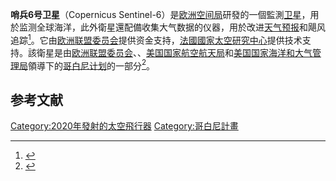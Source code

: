 {{Infobox spaceflight
| name              = 哨兵6号<br>Sentinel-6 Michael Freilich
| names_list        = Sentinel-6A
| image             = 
| image_caption     = 
| image_size        = 290px

| mission_type      = [[海洋学|海洋学]]
| operator          = {{link-en|欧洲气象卫星开发组织|European Organisation for the Exploitation of Meteorological Satellites}} / [[美国国家航空航天局|美国国家航空航天局]]
| website           = https://www.eumetsat.int/sentinel-6
| mission_duration  = 5.5 年(預計)

| spacecraft_bus    = Sentinel-6
| manufacturer      = [[空中巴士國防航天|空中巴士國防航天]]
| launch_mass       = 1192 kg
| dimensions        = 5.13 x 4.17 x 2.34 metres
| power             = 891 watts

| launch_date       = 2020年11月21日<br/>17:17:08 [[协调世界时|协调世界时]]
| launch_rocket     = [[猎鹰9号全推力火箭|猎鹰9号全推力火箭]]
| launch_site       = [[范登堡空軍基地|范登堡空軍基地]]{{link-en|4號航天發射複合體|Vandenberg Space Launch Complex 4}}
| launch_contractor = [[SpaceX|SpaceX]]

| entered_service   = 
| deactivated       = 

| orbit_reference   = [[地心轨道|地心轨道]]
| orbit_regime      = [[近地轨道|近地轨道]]
| orbit_altitude    = 1,336 km
| orbit_inclination = 66.0°
| orbit_repeat      = 10 天(127 [[轨道_(力学)|轨道]])
| programme         = [[哥白尼计划|哥白尼计划]]
| previous_mission  = {{link-en|Jason-3}}
| next_mission      = {{link-en|Sentinel-6B}}
}}'''哨兵6号卫星'''（Copernicus Sentinel-6）是[[欧洲空间局|欧洲空间局]]研發的一個監測[[卫星|卫星]]，用於监测全球海洋，此外衛星還配備收集大气数据的仪器，用於改进[[天气预报|天气预报]]和飓风追踪<ref>{{Cite web|title=NASA 哨兵-6号卫星将于周六发射 继续执行全球海平面高度监测工作|url=https://www.cnbeta.com/articles/tech/1056135.htm|accessdate=|author=cnbeta|date=|format=|publisher=|language=|archive-date=2020-12-01|archive-url=https://web.archive.org/web/20201201031803/https://www.cnbeta.com/articles/tech/1056135.htm|dead-url=no}}</ref>。它由[[欧洲联盟委员会|欧洲联盟委员会]]提供资金支持，[[法國國家太空研究中心|法國國家太空研究中心]]提供技术支持。該衛星是由[[欧洲联盟委员会|欧洲联盟委员会]]、{{link-en|欧洲气象卫星开发组织|European Organisation for the Exploitation of Meteorological Satellites}}、[[美国国家航空航天局|美国国家航空航天局]]和[[美国国家海洋和大气管理局|美国国家海洋和大气管理局]]領導下的[[哥白尼计划|哥白尼计划]]的一部分<ref>{{Cite web|title=Sentinel-6 Michael Freilich Satellite Prepared for Launch|url=http://www.nasa.gov/feature/jpl/sentinel-6-michael-freilich-satellite-prepared-for-launch|accessdate=21 November 2020|author=Greicius|date=19 November 2020|first=Tony|publisher=NASA|archive-date=2020-12-09|archive-url=https://web.archive.org/web/20201209204213/http://www.nasa.gov/feature/jpl/sentinel-6-michael-freilich-satellite-prepared-for-launch/|dead-url=no}}</ref>。

== 参考文献 ==
{{Reflist|2}}

[[Category:2020年發射的太空飛行器|Category:2020年發射的太空飛行器]]
[[Category:哥白尼計畫|Category:哥白尼計畫]]